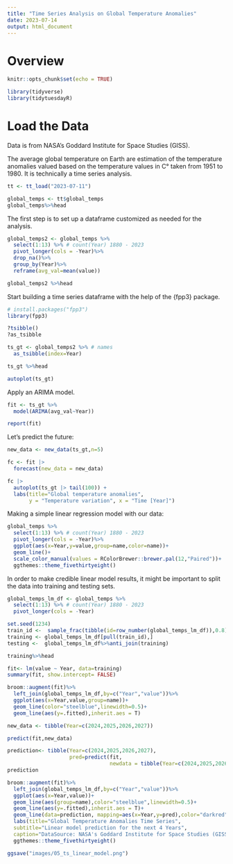 ```yaml
---
title: "Time Series Analysis on Global Temperature Anomalies"
date: 2023-07-14
output: html_document
---
```


# Overview

```r
knitr::opts_chunk$set(echo = TRUE)

library(tidyverse)
library(tidytuesdayR)
```

# Load the Data

Data is from NASA's Goddard Institute for Space Studies (GISS).

The average global temperature on Earth are estimation of the temperature anomalies valued based on the temperature values in C° taken from 1951 to 1980. It is technically a time series analysis.

```r
tt <- tt_load("2023-07-11")
```


```r
global_temps <- tt$global_temps
global_temps%>%head
```

The first step is to set up a dataframe customized as needed for the analysis.

```r
global_temps2 <- global_temps %>%
  select(1:13) %>% # count(Year) 1880 - 2023
  pivot_longer(cols = -Year)%>%
  drop_na()%>%
  group_by(Year)%>%
  reframe(avg_val=mean(value))

global_temps2 %>%head
```

Start building a time series dataframe with the help of the {fpp3} package.

```r
# install.packages("fpp3")
library(fpp3)
```

```r
?tsibble()
?as_tsibble
```

```r
ts_gt <- global_temps2 %>% # names
  as_tsibble(index=Year)

ts_gt %>%head
```

```r
autoplot(ts_gt)
```


Apply an ARIMA model.
```r
fit <- ts_gt %>%
  model(ARIMA(avg_val~Year))
```


```r
report(fit)
```


Let's predict the future:
```r
new_data <- new_data(ts_gt,n=5)

fc <- fit |>
  forecast(new_data = new_data)
```

```r
fc |>
  autoplot(ts_gt |> tail(100)) +
  labs(title="Global temperature anomalies",
       y = "Temperature variation", x = "Time [Year]")
```

Making a simple linear regression model with our data:
```r
global_temps %>%
  select(1:13) %>% # count(Year) 1880 - 2023
  pivot_longer(cols = -Year)%>%
  ggplot(aes(x=Year,y=value,group=name,color=name))+
  geom_line()+
  scale_color_manual(values = RColorBrewer::brewer.pal(12,"Paired"))+
  ggthemes::theme_fivethirtyeight()
```
In order to make credible linear model results, it might be important to split the data into training and testing sets.

```r
global_temps_lm_df <- global_temps %>%
  select(1:13) %>% # count(Year) 1880 - 2023
  pivot_longer(cols = -Year)
```

```r
set.seed(1234)
train_id <-  sample_frac(tibble(id=row_number(global_temps_lm_df)),0.8)
training <- global_temps_lm_df[pull(train_id),]
testing <-  global_temps_lm_df%>%anti_join(training)
```

```r
training%>%head
```


```r
fit<- lm(value ~ Year, data=training)
summary(fit, show.intercept= FALSE)
```

```r
broom::augment(fit)%>%
  left_join(global_temps_lm_df,by=c("Year","value"))%>%
  ggplot(aes(x=Year,value,group=name))+
  geom_line(color="steelblue",linewidth=0.5)+
  geom_line(aes(y=.fitted),inherit.aes = T)
```

```r
new_data <- tibble(Year=c(2024,2025,2026,2027))

predict(fit,new_data)
```
```r
prediction<- tibble(Year=c(2024,2025,2026,2027),
                    pred=predict(fit,
                                 newdata = tibble(Year=c(2024,2025,2026,2027))))
prediction
```


```r
broom::augment(fit)%>%
  left_join(global_temps_lm_df,by=c("Year","value"))%>%
  ggplot(aes(x=Year,value))+
  geom_line(aes(group=name),color="steelblue",linewidth=0.5)+
  geom_line(aes(y=.fitted),inherit.aes = T)+
  geom_line(data=prediction, mapping=aes(x=Year,y=pred),color="darkred")+
  labs(title="Global Temperature Anomalies Time Series",
  subtitle="Linear model prediction for the next 4 Years",
  caption="DataSource: NASA's Goddard Institute for Space Studies (GISS)")+
  ggthemes::theme_fivethirtyeight()
```

```r
ggsave("images/05_ts_linear_model.png")
```


